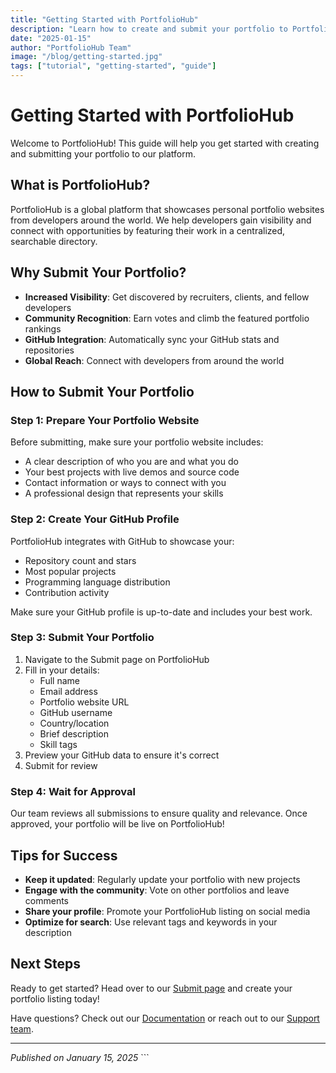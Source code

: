 ```yaml
---
title: "Getting Started with PortfolioHub"
description: "Learn how to create and submit your portfolio to PortfolioHub and get discovered by developers worldwide."
date: "2025-01-15"
author: "PortfolioHub Team"
image: "/blog/getting-started.jpg"
tags: ["tutorial", "getting-started", "guide"]
---
```


# Getting Started with PortfolioHub

Welcome to PortfolioHub! This guide will help you get started with creating and submitting your portfolio to our platform.

## What is PortfolioHub?

PortfolioHub is a global platform that showcases personal portfolio websites from developers around the world. We help developers gain visibility and connect with opportunities by featuring their work in a centralized, searchable directory.

## Why Submit Your Portfolio?

- **Increased Visibility**: Get discovered by recruiters, clients, and fellow developers
- **Community Recognition**: Earn votes and climb the featured portfolio rankings
- **GitHub Integration**: Automatically sync your GitHub stats and repositories
- **Global Reach**: Connect with developers from around the world

## How to Submit Your Portfolio

### Step 1: Prepare Your Portfolio Website

Before submitting, make sure your portfolio website includes:

- A clear description of who you are and what you do
- Your best projects with live demos and source code
- Contact information or ways to connect with you
- A professional design that represents your skills

### Step 2: Create Your GitHub Profile

PortfolioHub integrates with GitHub to showcase your:

- Repository count and stars
- Most popular projects
- Programming language distribution
- Contribution activity

Make sure your GitHub profile is up-to-date and includes your best work.

### Step 3: Submit Your Portfolio

1. Navigate to the Submit page on PortfolioHub
2. Fill in your details:
   - Full name
   - Email address
   - Portfolio website URL
   - GitHub username
   - Country/location
   - Brief description
   - Skill tags
3. Preview your GitHub data to ensure it's correct
4. Submit for review

### Step 4: Wait for Approval

Our team reviews all submissions to ensure quality and relevance. Once approved, your portfolio will be live on PortfolioHub!

## Tips for Success

- **Keep it updated**: Regularly update your portfolio with new projects
- **Engage with the community**: Vote on other portfolios and leave comments
- **Share your profile**: Promote your PortfolioHub listing on social media
- **Optimize for search**: Use relevant tags and keywords in your description

## Next Steps

Ready to get started? Head over to our [Submit page](/submit) and create your portfolio listing today!

Have questions? Check out our [Documentation](/docs) or reach out to our [Support team](/support).

---

*Published on January 15, 2025*
\`\`\`
